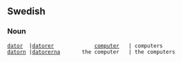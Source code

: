 ==Swedish==
===Noun===


 [[dator]]  |[[datorer]]             [[computer]]   | computers
 [[datorn]] |[[datorerna]]       the computer   | the computers